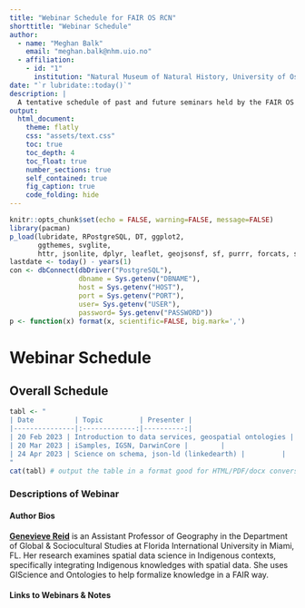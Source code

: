 ```yaml
---
title: "Webinar Schedule for FAIR OS RCN"
shorttitle: "Webinar Schedule"
author:
  - name: "Meghan Balk"
    email: "meghan.balk@nhm.uio.no"
  - affiliation:
    - id: "1"
      institution: "Natural Museum of Natural History, University of Oslo"
date: "`r lubridate::today()`"
description: |
  A tentative schedule of past and future seminars held by the FAIR OS RCN.
output: 
  html_document:
    theme: flatly
    css: "assets/text.css"
    toc: true
    toc_depth: 4
    toc_float: true
    number_sections: true
    self_contained: true
    fig_caption: true
    code_folding: hide
---
```


```r
knitr::opts_chunk$set(echo = FALSE, warning=FALSE, message=FALSE)
library(pacman)
p_load(lubridate, RPostgreSQL, DT, ggplot2, 
       ggthemes, svglite,
       httr, jsonlite, dplyr, leaflet, geojsonsf, sf, purrr, forcats, scales)
lastdate <- today() - years(1)
con <- dbConnect(dbDriver("PostgreSQL"),
                 dbname = Sys.getenv("DBNAME"), 
                 host = Sys.getenv("HOST"), 
                 port = Sys.getenv("PORT"), 
                 user= Sys.getenv("USER"), 
                 password= Sys.getenv("PASSWORD"))
p <- function(x) format(x, scientific=FALSE, big.mark=',')
```

# Webinar Schedule

## Overall Schedule

```r
tabl <- "
| Date          | Topic         | Presenter |
|---------------|:-------------:|----------:|
| 20 Feb 2023 | Introduction to data services, geospatial ontologies | <a href="https://sipa.fiu.edu/people/faculty/global-and-sociocultural-studies/genevieve-reid.html">Genevieve Reid</a> |
| 20 Mar 2023 | iSamples, IGSN, DarwinCore |        |
| 24 Apr 2023 | Science on schema, json-ld (linkedearth) |         |
"
cat(tabl) # output the table in a format good for HTML/PDF/docx conversion
```

### Descriptions of Webinar

#### Author Bios

<b><a href="https://sipa.fiu.edu/people/faculty/global-and-sociocultural-studies/genevieve-reid.html">Genevieve Reid</a></b> is an Assistant Professor of Geography in the Department of Global & Sociocultural Studies at Florida International University in Miami, FL. Her research examines spatial data science in Indigenous contexts, specifically integrating Indigenous knowledges with spatial data. She uses GIScience and Ontologies to help formalize knowledge in a FAIR way.

#### Links to Webinars & Notes
